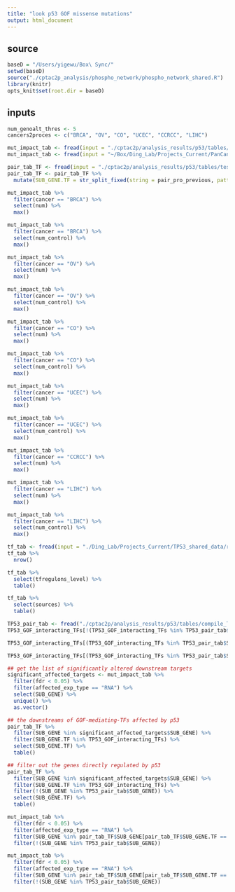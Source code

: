 ```yaml
---
title: "look p53 GOF missense mutations"
output: html_document
---
```


## source

```r
baseD = "/Users/yigewu/Box\ Sync/"
setwd(baseD)
source("./cptac2p_analysis/phospho_network/phospho_network_shared.R")
library(knitr)
opts_knit$set(root.dir = baseD)
```

## inputs
``` r
num_genoalt_thres <- 5
cancers2proces <- c("BRCA", "OV", "CO", "UCEC", "CCRCC", "LIHC")
```

```r
mut_impact_tab <- fread(input = "./cptac2p/analysis_results/p53/tables/test_TP53_missense_impact_TF_downstream/TP53_missense_mut_impact_tab.txt", data.table = F)
mut_impact_tab <- fread(input = "~/Box/Ding_Lab/Projects_Current/PanCan_Phospho-signaling/analysis_results/p53/tables/test_TP53_missense_impact_TF_downstream/TP53_missense_mut_impact_tab.txt", data.table = F)

pair_tab_TF <- fread(input = "./cptac2p/analysis_results/p53/tables/test_TP53_missense_impact_TF_downstream/pair_tab_w.TFs.txt", data.table = F)
pair_tab_TF <- pair_tab_TF %>%
  mutate(SUB_GENE.TF = str_split_fixed(string = pair_pro_previous, pattern = ":", n = 2)[,2])
```

```r
mut_impact_tab %>%
  filter(cancer == "BRCA") %>%
  select(num) %>%
  max()

mut_impact_tab %>%
  filter(cancer == "BRCA") %>%
  select(num_control) %>%
  max()

mut_impact_tab %>%
  filter(cancer == "OV") %>%
  select(num) %>%
  max()

mut_impact_tab %>%
  filter(cancer == "OV") %>%
  select(num_control) %>%
  max()

mut_impact_tab %>%
  filter(cancer == "CO") %>%
  select(num) %>%
  max()

mut_impact_tab %>%
  filter(cancer == "CO") %>%
  select(num_control) %>%
  max()

mut_impact_tab %>%
  filter(cancer == "UCEC") %>%
  select(num) %>%
  max()

mut_impact_tab %>%
  filter(cancer == "UCEC") %>%
  select(num_control) %>%
  max()

mut_impact_tab %>%
  filter(cancer == "CCRCC") %>%
  select(num) %>%
  max()

mut_impact_tab %>%
  filter(cancer == "LIHC") %>%
  select(num) %>%
  max()

mut_impact_tab %>%
  filter(cancer == "LIHC") %>%
  select(num_control) %>%
  max()
```

```r
tf_tab <- fread(input = "./Ding_Lab/Projects_Current/TP53_shared_data/resources/PPI/TF_interactions.txt", data.table = F)
tf_tab %>%
  nrow()

tf_tab %>%
  select(tfregulons_level) %>%
  table()

tf_tab %>%
  select(sources) %>%
  table()
```

```r
TP53_pair_tab <- fread("./cptac2p/analysis_results/p53/tables/compile_TP53_interactor_pair_tab/TP53_interactor_pair_tab.txt", data.table = F)
TP53_GOF_interacting_TFs[!(TP53_GOF_interacting_TFs %in% TP53_pair_tab$SUB_GENE)]

TP53_GOF_interacting_TFs[(TP53_GOF_interacting_TFs %in% TP53_pair_tab$SUB_GENE)]

TP53_GOF_interacting_TFs[(TP53_GOF_interacting_TFs %in% TP53_pair_tab$SUB_GENE) & (TP53_GOF_interacting_TFs %in% tf_tab$source_genesymbol)]

```

```r
## get the list of significantly altered downstream targets
significant_affected_targets <- mut_impact_tab %>%
  filter(fdr < 0.05) %>%
  filter(affected_exp_type == "RNA") %>%
  select(SUB_GENE) %>%
  unique() %>%
  as.vector()

## the downstreams of GOF-mediating-TFs affected by p53
pair_tab_TF %>%
  filter(SUB_GENE %in% significant_affected_targets$SUB_GENE) %>%
  filter(SUB_GENE.TF %in% TP53_GOF_interacting_TFs) %>%
  select(SUB_GENE.TF) %>%
  table()

## filter out the genes directly regulated by p53
pair_tab_TF %>%
  filter(SUB_GENE %in% significant_affected_targets$SUB_GENE) %>%
  filter(SUB_GENE.TF %in% TP53_GOF_interacting_TFs) %>%
  filter(!(SUB_GENE %in% TP53_pair_tab$SUB_GENE)) %>%
  select(SUB_GENE.TF) %>%
  table()
```

```r
mut_impact_tab %>%
  filter(fdr < 0.05) %>%
  filter(affected_exp_type == "RNA") %>%
  filter(SUB_GENE %in% pair_tab_TF$SUB_GENE[pair_tab_TF$SUB_GENE.TF == "SP1"]) %>%
  filter(!(SUB_GENE %in% TP53_pair_tab$SUB_GENE))

mut_impact_tab %>%
  filter(fdr < 0.05) %>%
  filter(affected_exp_type == "RNA") %>%
  filter(SUB_GENE %in% pair_tab_TF$SUB_GENE[pair_tab_TF$SUB_GENE.TF == "E2F1"]) %>%
  filter(!(SUB_GENE %in% TP53_pair_tab$SUB_GENE))

```

